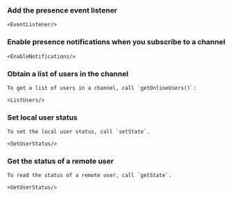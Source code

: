

### Add the presence event listener

    <EventListener/>

### Enable presence notifications when you subscribe to a channel

    <EnableNotifications/>

### Obtain a list of users in the channel

    To get a list of users in a channel, call `getOnlineUsers()`:

    <ListUsers/>

### Set local user status

    To set the local user status, call `setState`. 

    <SetUserStatus/>

### Get the status of a remote user

    To read the status of a remote user, call `getState`.

    <GetUserStatus/>